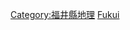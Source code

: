 {{日本行政區劃分類導航|河川}}
{{Commonscat|Rivers of Fukui prefecture}}

[[Category:福井縣地理|Category:福井縣地理]]
[[Category:日本各都道府縣河流|Fukui]]
